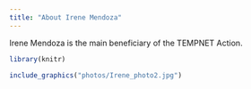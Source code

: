 ```yaml
---
title: "About Irene Mendoza"
---
```


Irene Mendoza is the main beneficiary of the TEMPNET Action. 

```r
library(knitr)

include_graphics("photos/Irene_photo2.jpg")
```